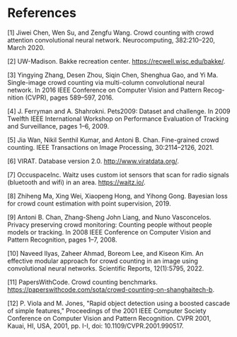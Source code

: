 # References

[1] Jiwei Chen, Wen Su, and Zengfu Wang. Crowd counting with crowd attention convolutional neural network.  Neurocomputing, 382:210–220, March 2020.

[2] UW-Madison.  Bakke recreation center.  https://recwell.wisc.edu/bakke/.

[3] Yingying Zhang, Desen Zhou, Siqin Chen, Shenghua Gao, and Yi Ma. Single-image crowd counting via multi-column convolutional neural network. In  2016 IEEE Conference on Computer Vision and Pattern Recog-nition (CVPR), pages 589–597, 2016.

[4] J. Ferryman and A. Shahrokni.  Pets2009:  Dataset and challenge.  In 2009 Twelfth IEEE International Workshop on Performance Evaluation of Tracking and Surveillance, pages 1–6, 2009.

[5] Jia Wan, Nikil Senthil Kumar, and Antoni B. Chan.  Fine-grained crowd counting.  IEEE Transactions on Image Processing, 30:2114–2126, 2021.

[6] VIRAT. Database version 2.0.  http://www.viratdata.org/.

[7] OccuspaceInc.  Waitz uses custom iot sensors that scan for radio signals (bluetooth and wifi) in an area.  https://waitz.io/.

[8] Zhiheng Ma, Xing Wei, Xiaopeng Hong, and Yihong Gong. Bayesian loss for crowd count estimation with point supervision, 2019.

[9] Antoni B. Chan, Zhang-Sheng John Liang, and Nuno Vasconcelos.  Privacy preserving crowd monitoring: Counting people without people models or tracking.  In  2008 IEEE Conference on Computer Vision and Pattern Recognition, pages 1–7, 2008.

[10] Naveed Ilyas, Zaheer Ahmad, Boreom Lee, and Kiseon Kim.  An effective modular approach for crowd counting in an image using convolutional neural networks.  Scientific Reports, 12(1):5795, 2022.

[11] PapersWithCode. Crowd counting benchmarks. https://paperswithcode.com/sota/crowd-counting-on-shanghaitech-b.

[12] P. Viola and M. Jones, "Rapid object detection using a boosted cascade of simple features," Proceedings of the 2001 IEEE Computer Society Conference on Computer Vision and Pattern Recognition. CVPR 2001, Kauai, HI, USA, 2001, pp. I-I, doi: 10.1109/CVPR.2001.990517.
